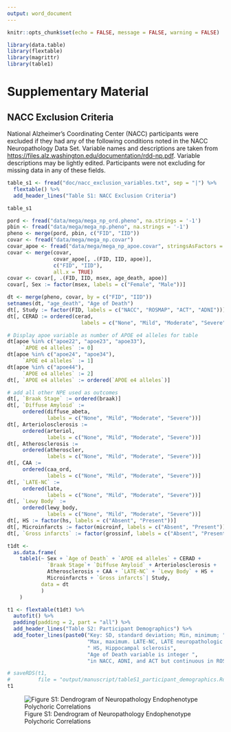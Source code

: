 ```yaml
---
output: word_document
---
```


```r
knitr::opts_chunk$set(echo = FALSE, message = FALSE, warning = FALSE)
```

```r
library(data.table)
library(flextable)
library(magrittr)
library(table1)
```

# Supplementary Material

## NACC Exclusion Criteria

National Alzheimer's Coordinating Center (NACC) participants were excluded if they had any of the following conditions noted in the NACC Neuropathology Data Set. Variable names and descriptions are taken from <https://files.alz.washington.edu/documentation/rdd-np.pdf>. Variable descriptions may be lightly edited. Participants were not excluding for missing data in any of these fields.

```r
table_s1 <- fread("doc/nacc_exclusion_variables.txt", sep = "|") %>% 
  flextable() %>% 
  add_header_lines("Table S1: NACC Exclusion Criteria")

table_s1
```

\newpage

```r

pord <- fread("data/mega/mega_np_ord.pheno", na.strings = '-1')
pbin <- fread("data/mega/mega_np.pheno", na.strings = '-1')
pheno <- merge(pord, pbin, c("FID", "IID"))
covar <- fread("data/mega/mega_np.covar")
covar_apoe <- fread("data/mega/mega_np_apoe.covar", stringsAsFactors = TRUE)
covar <- merge(covar, 
               covar_apoe[, .(FID, IID, apoe)], 
               c("FID", "IID"), 
               all.x = TRUE)
covar <- covar[, .(FID, IID, msex, age_death, apoe)]
covar[, Sex := factor(msex, labels = c("Female", "Male"))]

dt <- merge(pheno, covar, by = c("FID", "IID"))
setnames(dt, "age_death", "Age of Death")
dt[, Study := factor(FID, labels = c("NACC", "ROSMAP", "ACT", "ADNI"))]
dt[, CERAD := ordered(cerad, 
                        labels = c("None", "Mild", "Moderate", "Severe"))]

# Display apoe variable as number of APOE e4 alleles for table
dt[apoe %in% c("apoe22", "apoe23", "apoe33"), 
     `APOE e4 alleles` := 0]
dt[apoe %in% c("apoe24", "apoe34"), 
     `APOE e4 alleles` := 1]
dt[apoe %in% c("apoe44"), 
     `APOE e4 alleles` := 2]
dt[, `APOE e4 alleles` := ordered(`APOE e4 alleles`)]

# add all other NPE used as outcomes
dt[, `Braak Stage` := ordered(braak)]
dt[, `Diffuse Amyloid` := 
     ordered(diffuse_abeta, 
             labels = c("None", "Mild", "Moderate", "Severe"))]
dt[, Arteriolosclerosis := 
     ordered(arteriol, 
             labels = c("None", "Mild", "Moderate", "Severe"))]
dt[, Atherosclerosis := 
     ordered(atheroscler, 
             labels = c("None", "Mild", "Moderate", "Severe"))]
dt[, CAA := 
     ordered(caa_ord, 
             labels = c("None", "Mild", "Moderate", "Severe"))]
dt[, `LATE-NC` := 
     ordered(late, 
             labels = c("None", "Mild", "Moderate", "Severe"))]
dt[, `Lewy Body` := 
     ordered(lewy_body, 
             labels = c("None", "Mild", "Moderate", "Severe"))]
dt[, HS := factor(hs, labels = c("Absent", "Present"))]
dt[, Microinfarcts := factor(microinf, labels = c("Absent", "Present"))]
dt[, `Gross infarcts` := factor(grossinf, labels = c("Absent", "Present"))]

t1dt <- 
  as.data.frame(
    table1(~ Sex + `Age of Death` + `APOE e4 alleles` + CERAD + 
             `Braak Stage`+ `Diffuse Amyloid` + Arteriolosclerosis +
             Atherosclerosis + CAA + `LATE-NC` + `Lewy Body` + HS +
             Microinfarcts + `Gross infarcts`| Study,
           data = dt
           )
    ) 

t1 <- flextable(t1dt) %>% 
  autofit() %>% 
  padding(padding = 2, part = "all") %>%
  add_header_lines("Table S2: Participant Demographics") %>% 
  add_footer_lines(paste0("Key: SD, standard deviation; Min, minimum; ",
                          "Max, maximum. LATE-NC, LATE neuropathologic change",
                          " HS, Hippocampal sclerosis",
                          "Age of Death variable is integer ",
                          "in NACC, ADNI, and ACT but continuous in ROSMAP."))

# saveRDS(t1, 
#         file = "output/manuscript/tableS1_participant_demographics.Rds")
t1
```

\newpage

![Figure S1: Dendrogram of Neuropathology Endophenotype Polychoric Correlations](doc/figure_S1_dendrogram.png)

